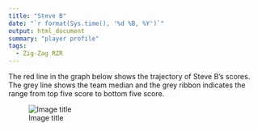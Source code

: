 ```yaml
---
title: "Steve B"
date: "`r format(Sys.time(), '%d %B, %Y')`"
output: html_document
summary: "player profile"
tags:
  - Zig-Zag RZR
---
```


The red line in the graph below shows the trajectory of Steve B's scores. The grey line shows the team median and the grey ribbon indicates the range from top five score to bottom five score.

![Image title](SteveB.jpg)
